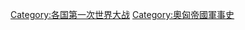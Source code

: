 {{Commonscat|Austria-Hungary in World War I}}

[[Category:各国第一次世界大战|Category:各国第一次世界大战]]
[[Category:奧匈帝國軍事史|Category:奧匈帝國軍事史]]
